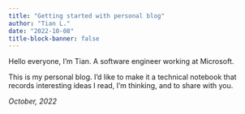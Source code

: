 ```yaml
---
title: "Getting started with personal blog"
author: "Tian L."
date: "2022-10-08"
title-block-banner: false
---
```


Hello everyone, I'm Tian. A software engineer working at Microsoft.

This is my personal blog. I'd like to make it a technical notebook that records interesting ideas I read, I'm thinking, and to share with you.

*October, 2022*
